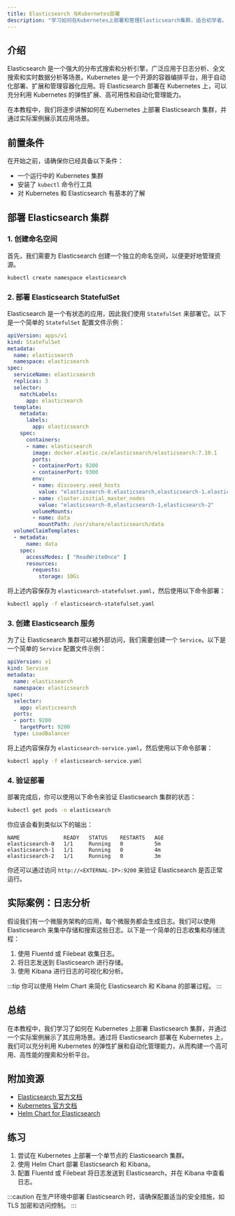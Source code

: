 ```yaml
---
title: Elasticsearch 与Kubernetes部署
description: "学习如何在Kubernetes上部署和管理Elasticsearch集群，适合初学者。"
---
```


## 介绍

Elasticsearch 是一个强大的分布式搜索和分析引擎，广泛应用于日志分析、全文搜索和实时数据分析等场景。Kubernetes 是一个开源的容器编排平台，用于自动化部署、扩展和管理容器化应用。将 Elasticsearch 部署在 Kubernetes 上，可以充分利用 Kubernetes 的弹性扩展、高可用性和自动化管理能力。

在本教程中，我们将逐步讲解如何在 Kubernetes 上部署 Elasticsearch 集群，并通过实际案例展示其应用场景。

## 前置条件

在开始之前，请确保你已经具备以下条件：

- 一个运行中的 Kubernetes 集群
- 安装了 `kubectl` 命令行工具
- 对 Kubernetes 和 Elasticsearch 有基本的了解

## 部署 Elasticsearch 集群

### 1. 创建命名空间

首先，我们需要为 Elasticsearch 创建一个独立的命名空间，以便更好地管理资源。

```bash
kubectl create namespace elasticsearch
```

### 2. 部署 Elasticsearch StatefulSet

Elasticsearch 是一个有状态的应用，因此我们使用 `StatefulSet` 来部署它。以下是一个简单的 `StatefulSet` 配置文件示例：

```yaml
apiVersion: apps/v1
kind: StatefulSet
metadata:
  name: elasticsearch
  namespace: elasticsearch
spec:
  serviceName: elasticsearch
  replicas: 3
  selector:
    matchLabels:
      app: elasticsearch
  template:
    metadata:
      labels:
        app: elasticsearch
    spec:
      containers:
      - name: elasticsearch
        image: docker.elastic.co/elasticsearch/elasticsearch:7.10.1
        ports:
        - containerPort: 9200
        - containerPort: 9300
        env:
        - name: discovery.seed_hosts
          value: "elasticsearch-0.elasticsearch,elasticsearch-1.elasticsearch,elasticsearch-2.elasticsearch"
        - name: cluster.initial_master_nodes
          value: "elasticsearch-0,elasticsearch-1,elasticsearch-2"
        volumeMounts:
        - name: data
          mountPath: /usr/share/elasticsearch/data
  volumeClaimTemplates:
  - metadata:
      name: data
    spec:
      accessModes: [ "ReadWriteOnce" ]
      resources:
        requests:
          storage: 10Gi
```

将上述内容保存为 `elasticsearch-statefulset.yaml`，然后使用以下命令部署：

```bash
kubectl apply -f elasticsearch-statefulset.yaml
```

### 3. 创建 Elasticsearch 服务

为了让 Elasticsearch 集群可以被外部访问，我们需要创建一个 `Service`。以下是一个简单的 `Service` 配置文件示例：

```yaml
apiVersion: v1
kind: Service
metadata:
  name: elasticsearch
  namespace: elasticsearch
spec:
  selector:
    app: elasticsearch
  ports:
  - port: 9200
    targetPort: 9200
  type: LoadBalancer
```

将上述内容保存为 `elasticsearch-service.yaml`，然后使用以下命令部署：

```bash
kubectl apply -f elasticsearch-service.yaml
```

### 4. 验证部署

部署完成后，你可以使用以下命令来验证 Elasticsearch 集群的状态：

```bash
kubectl get pods -n elasticsearch
```

你应该会看到类似以下的输出：

```plaintext
NAME              READY   STATUS    RESTARTS   AGE
elasticsearch-0   1/1     Running   0          5m
elasticsearch-1   1/1     Running   0          4m
elasticsearch-2   1/1     Running   0          3m
```

你还可以通过访问 `http://<EXTERNAL-IP>:9200` 来验证 Elasticsearch 是否正常运行。

## 实际案例：日志分析

假设我们有一个微服务架构的应用，每个微服务都会生成日志。我们可以使用 Elasticsearch 来集中存储和搜索这些日志。以下是一个简单的日志收集和存储流程：

1. 使用 Fluentd 或 Filebeat 收集日志。
2. 将日志发送到 Elasticsearch 进行存储。
3. 使用 Kibana 进行日志的可视化和分析。

:::tip
你可以使用 Helm Chart 来简化 Elasticsearch 和 Kibana 的部署过程。
:::

## 总结

在本教程中，我们学习了如何在 Kubernetes 上部署 Elasticsearch 集群，并通过一个实际案例展示了其应用场景。通过将 Elasticsearch 部署在 Kubernetes 上，我们可以充分利用 Kubernetes 的弹性扩展和自动化管理能力，从而构建一个高可用、高性能的搜索和分析平台。

## 附加资源

- [Elasticsearch 官方文档](https://www.elastic.co/guide/en/elasticsearch/reference/current/index.html)
- [Kubernetes 官方文档](https://kubernetes.io/docs/home/)
- [Helm Chart for Elasticsearch](https://github.com/elastic/helm-charts)

## 练习

1. 尝试在 Kubernetes 上部署一个单节点的 Elasticsearch 集群。
2. 使用 Helm Chart 部署 Elasticsearch 和 Kibana。
3. 配置 Fluentd 或 Filebeat 将日志发送到 Elasticsearch，并在 Kibana 中查看日志。

:::caution
在生产环境中部署 Elasticsearch 时，请确保配置适当的安全措施，如 TLS 加密和访问控制。
:::